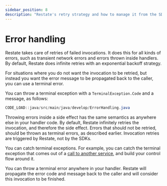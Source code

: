 ```yaml
---
sidebar_position: 8
description: "Restate's retry strategy and how to manage it from the SDK."
---
```



# Error handling

Restate takes care of retries of failed invocations. 
It does this for all kinds of errors, such as transient network errors and errors thrown inside handlers. 
By default, Restate does infinite retries with an exponential backoff strategy.

For situations where you do not want the invocation to be retried, but instead you want the error message
to be propagated back to the caller, you can use a terminal error.

You can throw a terminal exception with a `TerminalException.Code` and a message, as follows:

```java
CODE_LOAD::java/src/main/java/develop/ErrorHandling.java
```

<Admonition type="note" title="Errors during side effect execution">
Throwing errors inside a side effect has the same semantics as anywhere else in your handler code.
By default, Restate infinitely retries the invocation, and therefore the side effect.
Errors that should not be retried, should be thrown as terminal errors, as described earlier.
Invocation retries are triggered by Restate, not by the SDKs.
</Admonition>

You can catch terminal exceptions. For example, you can catch the terminal exception that comes out of a [call to another service](/develop/java/service-communication#request-response-calls), and build your control flow around it.

You can throw a terminal error anywhere in your handler.
Restate will propagate the error code and message back to the caller and will consider this invocation to be finished. 

